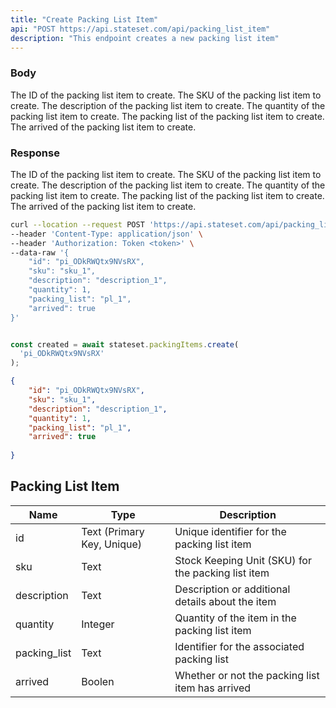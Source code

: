 ```yaml
---
title: "Create Packing List Item"
api: "POST https://api.stateset.com/api/packing_list_item"
description: "This endpoint creates a new packing list item"
---
```


### Body

<ParamField body="id" required="true" type="string">
  The ID of the packing list item to create.
</ParamField>

<ParamField body="sku" required="true" type="string">
  The SKU of the packing list item to create.
</ParamField>

<ParamField body="description" required="true" type="string">
  The description of the packing list item to create.
</ParamField>

<ParamField body="quantity" required="true" type="number">
  The quantity of the packing list item to create.
</ParamField>

<ParamField body="packing_list" required="true" type="string">
  The packing list of the packing list item to create.
</ParamField>

<ParamField body="arrived" required="true" type="boolean">
  The arrived of the packing list item to create.
</ParamField>


### Response

<ResponseField name="id" required="true" type="string">
  The ID of the packing list item to create.
</ResponseField>

<ResponseField name="sku" required="true" type="string">
  The SKU of the packing list item to create.
</ResponseField>

<ResponseField name="description" required="true" type="string">
  The description of the packing list item to create.
</ResponseField>

<ResponseField name="quantity" required="true" type="number">
  The quantity of the packing list item to create.
</ResponseField>

<ResponseField name="packing_list" required="true" type="string">
  The packing list of the packing list item to create.
</ResponseField>

<ResponseField name="arrived" required="true" type="boolean">
  The arrived of the packing list item to create.
</ResponseField>


<RequestExample>

```bash cURL
curl --location --request POST 'https://api.stateset.com/api/packing_list_item' \
--header 'Content-Type: application/json' \
--header 'Authorization: Token <token>' \
--data-raw '{
    "id": "pi_ODkRWQtx9NVsRX",
    "sku": "sku_1",
    "description": "description_1",
    "quantity": 1,
    "packing_list": "pl_1",
    "arrived": true
}'
```

```js Node.js

const created = await stateset.packingItems.create(
  'pi_ODkRWQtx9NVsRX'
);

```

</RequestExample>

<ResponseExample>

```json Response
{
    "id": "pi_ODkRWQtx9NVsRX",
    "sku": "sku_1",
    "description": "description_1",
    "quantity": 1,
    "packing_list": "pl_1",
    "arrived": true
 
}
```

</ResponseExample>


## Packing List Item

| Name          | Type                       | Description                                        |
| ------------- | -------------------------- | -------------------------------------------------- |
| id            | Text (Primary Key, Unique) | Unique identifier for the packing list item        |
| sku           | Text                       | Stock Keeping Unit (SKU) for the packing list item |
| description   | Text                       | Description or additional details about the item   |
| quantity      | Integer                    | Quantity of the item in the packing list item      |
| packing\_list | Text                       | Identifier for the associated packing list         |
| arrived       | Boolen                     | Whether or not the packing list item has arrived   |